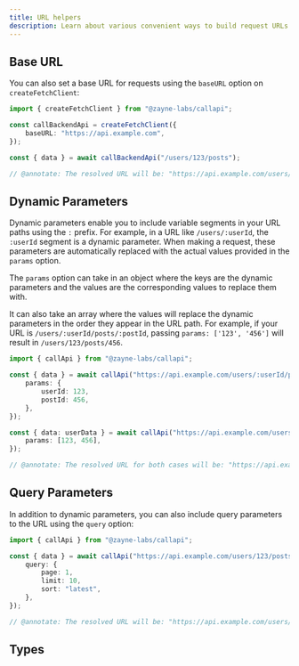 ```yaml
---
title: URL helpers
description: Learn about various convenient ways to build request URLs in CallApi
---
```


## Base URL

You can also set a base URL for requests using the `baseURL` option on `createFetchClient`:

```ts twoslash title="api.ts"
import { createFetchClient } from "@zayne-labs/callapi";

const callBackendApi = createFetchClient({
	baseURL: "https://api.example.com",
});

const { data } = await callBackendApi("/users/123/posts");

// @annotate: The resolved URL will be: "https://api.example.com/users/123/posts"
```

## Dynamic Parameters

Dynamic parameters enable you to include variable segments in your URL paths using the `:` prefix. For example, in a URL like `/users/:userId`, the `:userId` segment is a dynamic parameter. When making a request, these parameters are automatically replaced with the actual values provided in the `params` option.

The `params` option can take in an object where the keys are the dynamic parameters and the values are the corresponding values to replace them with.

It can also take an array where the values will replace the dynamic parameters in the order they appear in the URL path. For example, if your URL is `/users/:userId/posts/:postId`, passing `params: ['123', '456']` will result in `/users/123/posts/456`.

```ts twoslash title="api.ts"
import { callApi } from "@zayne-labs/callapi";

const { data } = await callApi("https://api.example.com/users/:userId/posts/:postId", {
	params: {
		userId: 123,
		postId: 456,
	},
});

const { data: userData } = await callApi("https://api.example.com/users/:userId/posts/:postId", {
	params: [123, 456],
});

// @annotate: The resolved URL for both cases will be: "https://api.example.com/users/123/posts/456"
```

## Query Parameters

In addition to dynamic parameters, you can also include query parameters to the URL using the `query` option:

```ts twoslash title="api.ts"
import { callApi } from "@zayne-labs/callapi";

const { data } = await callApi("https://api.example.com/users/123/posts", {
	query: {
		page: 1,
		limit: 10,
		sort: "latest",
	},
});

// @annotate: The resolved URL will be: "https://api.example.com/users/123/posts?page=1&limit=10&sort=latest"
```

## Types

<auto-type-table path="../../lib/callapi-options.ts" name="URLOptions" />
